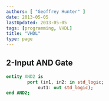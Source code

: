 ```yaml
---
authors: [ "Geoffrey Hunter" ]
date: 2013-05-05
lastUpdated: 2013-05-05
tags: [programming, VHDL]
title: "VHDL"
type: page
---
```


<WarningIsNotes />

## 2-Input AND Gate

```vhdl    
entity AND2 is
        port (in1, in2: in std_logic;
            out1: out std_logic);
end AND2;
```